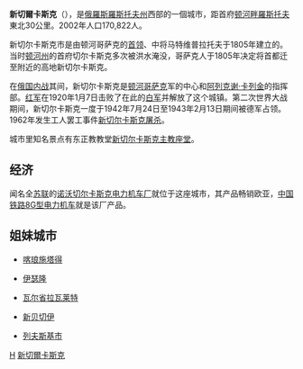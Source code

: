 {{roughtranslation|time=2014-04-06T16:54:03+00:00}}
{{coord|47|25|N|40|05|E|display=title}}
'''新切爾卡斯克'''（{{lang-ru|Новочерка́сск}}），是[[俄羅斯|俄羅斯]][[羅斯托夫州|羅斯托夫州]]西部的一個城市，距首府[[顿河畔羅斯托夫|顿河畔羅斯托夫]]東北30公里。2002年人口170,822人。

新切尔卡斯克市是由顿河哥萨克的[[哥萨克首领|首领]]、中将马特维普拉托夫于1805年建立的。当时[[顿河州|顿河州]]的首府切尔卡斯克多次被洪水淹没，哥萨克人于1805年决定将首都迁至附近的高地新切尔卡斯克。

在[[俄国内战|俄国内战]]其间，新切尔卡斯克是[[顿河哥萨克人|顿河哥萨克]]军的中心和[[阿列克谢·卡列金|阿列克谢·卡列金]]的指挥部。[[苏联红军|红军]]在1920年1月7日击败了在此的[[白军|白军]]并解放了这个城镇。第二次世界大战期间，新切尔卡斯克一度于1942年7月24日至1943年2月13日期间被德军占领。1962年发生工人罢工事件[[新切尔卡斯克屠杀|新切尔卡斯克屠杀]]。

城市里知名景点有东正教教堂[[新切尔卡斯克主教座堂|新切尔卡斯克主教座堂]]。

== 经济 ==
闻名全[[苏联|苏联]]的[[诺沃切尔卡斯克电力机车厂|诺沃切尔卡斯克电力机车厂]]就位于这座城市，其产品畅销欧亚，[[中国铁路8G型电力机车|中国铁路8G型电力机车]]就是该厂产品。
== 姐妹城市 ==
* {{RUS}}[[喀琅施塔得|喀琅施塔得]]
* {{GER}}[[伊瑟隆|伊瑟隆]]
* {{FRA}}[[瓦尔省拉瓦莱特|瓦尔省拉瓦莱特]]
* {{SRB}}[[新贝切伊|新贝切伊]]
* {{BUL}}[[列夫斯基市|列夫斯基市]]
{{Authority control}}
[[Category:羅斯托夫州城市|Н]]
[[Category:新切爾卡斯克|]]